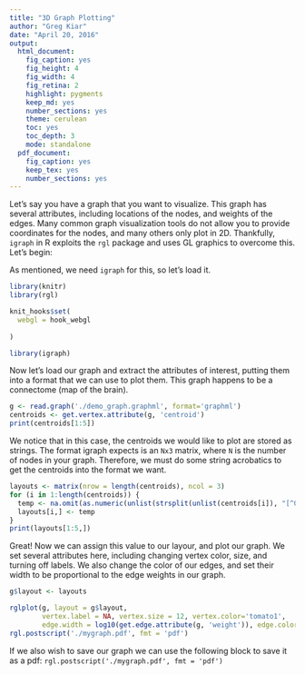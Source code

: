 ```yaml
---
title: "3D Graph Plotting"
author: "Greg Kiar"
date: "April 20, 2016"
output:
  html_document:
    fig_caption: yes
    fig_height: 4
    fig_width: 4
    fig_retina: 2
    highlight: pygments
    keep_md: yes
    number_sections: yes
    theme: cerulean
    toc: yes
    toc_depth: 3
    mode: standalone
  pdf_document:
    fig_caption: yes
    keep_tex: yes
    number_sections: yes
---
```


Let's say you have a graph that you want to visualize. This graph has several attributes, including locations of the nodes, and weights of the edges. Many common graph visualization tools do not allow you to provide coordinates for the nodes, and many others only plot in 2D. Thankfully, `igraph` in R exploits the `rgl` package and uses GL graphics to overcome this. Let's begin:

As mentioned, we need `igraph` for this, so let's load it.

```r
library(knitr)
library(rgl)

knit_hooks$set(
  webgl = hook_webgl
  
)
```

```r
library(igraph)
```

Now let's load our graph and extract the attributes of interest, putting them into a format that we can use to plot them. This graph happens to be a connectome (map of the brain).

```r
g <- read.graph('./demo_graph.graphml', format='graphml')
centroids <- get.vertex.attribute(g, 'centroid')
print(centroids[1:5])
```

We notice that in this case, the centroids we would like to plot are stored as strings. The format igraph expects is an `Nx3` matrix, where `N` is the number of nodes in your graph. Therefore, we must do some string acrobatics to get the centroids into the format we want.

```r
layouts <- matrix(nrow = length(centroids), ncol = 3)
for (i in 1:length(centroids)) {
  temp <- na.omit(as.numeric(unlist(strsplit(unlist(centroids[i]), "[^0-9]+"))))
  layouts[i,] <- temp
}
print(layouts[1:5,])
```

Great! Now we can assign this value to our layour, and plot our graph. We set several attributes here, including changing vertex color, size, and turning off labels. We also change the color of our edges, and set their width to be proportional to the edge weights in our graph.

```r
g$layout <- layouts

rglplot(g, layout = g$layout,
        vertex.label = NA, vertex.size = 12, vertex.color='tomato1',
        edge.width = log10(get.edge.attribute(g, 'weight')), edge.color='paleturquoise1')
rgl.postscript('./mygraph.pdf', fmt = 'pdf')
```

If we also wish to save our graph we can use the following block to save it as a pdf:  `rgl.postscript('./mygraph.pdf', fmt = 'pdf')`

